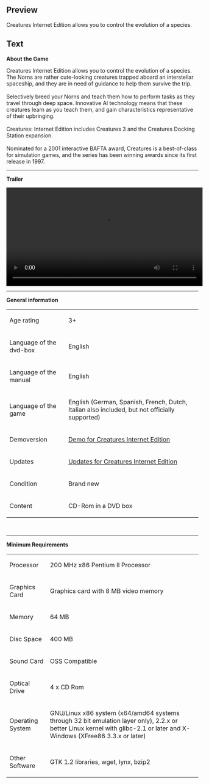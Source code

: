 ==Preview==
<p>Creatures Internet Edition allows you to control the evolution of a species.</p>

==Text==
<p><strong>About the Game</strong></p>
<p>Creatures Internet Edition allows you to control the evolution of a species. The Norns are rather cute-looking creatures trapped aboard an interstellar spaceship, and they are in need of guidance to help them survive the trip. <br /><br />Selectively breed your Norns and teach them how to perform tasks as they travel through deep space. Innovative AI technology means that these creatures learn as you teach them, and gain characteristics representative of their upbringing. <br /><br />Creatures: Internet Edition includes Creatures 3 and the Creatures Docking Station expansion. <br /><br />Nominated for a 2001 interactive BAFTA award, Creatures is a best-of-class for simulation games, and the series has been winning awards since its first release in 1997.</p>
<hr />
<p><strong>Trailer</strong></p>
<p><video src="http://videos.fun4tux.ch/creatures-trailer-en.ogg" width="515" controls="true"></video></p>
<hr />
<p><strong>General information</strong></p>
<table border="0">
<tbody>
<tr>
<td>Age rating<br /></td>
<td>3+</td>
</tr>
<tr>
<td>Language of the dvd-box</td>
<td>English</td>
</tr>
<tr>
<td>Language of the manual</td>
<td>English<br /></td>
</tr>
<tr>
<td>Language of the game</td>
<td>English (German, Spanish, French, Dutch, Italian also included, but not officially supported)</td>
</tr>
<tr>
<td>Demoversion</td>
<td><a href="http://demos.fun4tux.ch/creatures/">Demo for Creatures Internet Edition</a></td>
</tr>
<tr>
<td>Updates</td>
<td><a href="http://updates.fun4tux.ch/creatures/">Updates for Creatures Internet Edition</a></td>
</tr>
<tr>
<td>Condition</td>
<td>Brand new</td>
</tr>
<tr>
<td>Content</td>
<td>CD-Rom in a DVD box</td>
</tr>
</tbody>
</table>
<p>&nbsp;</p>
<hr />
<p><strong>Minimum Requirements<br /></strong></p>
<table border="0">
<tbody>
<tr>
<td>Processor<br /></td>
<td>200 MHz x86 Pentium II Processor<br /></td>
</tr>
<tr>
<td>Graphics Card<br /></td>
<td>Graphics card with 8 MB video memory<br /></td>
</tr>
<tr>
<td>Memory</td>
<td>64 MB<br /></td>
</tr>
<tr>
<td>Disc Space<br /></td>
<td>400 MB</td>
</tr>
<tr>
<td>Sound Card</td>
<td>OSS Compatible<br /></td>
</tr>
<tr>
<td>Optical Drive</td>
<td>4 x CD Rom<br /></td>
</tr>
<tr>
<td>Operating System<br /></td>
<td>
<p>GNU/Linux x86 system (x64/amd64 systems through 32 bit emulation layer only), 2.2.x or better Linux kernel with glibc-2.1 or later and X-Windows (XFree86 3.3.x or later)</p>
</td>
</tr>
<tr>
<td>Other Software</td>
<td>GTK 1.2 libraries, wget, lynx, bzip2</td>
</tr>
</tbody>
</table>
<p>&nbsp;</p>

